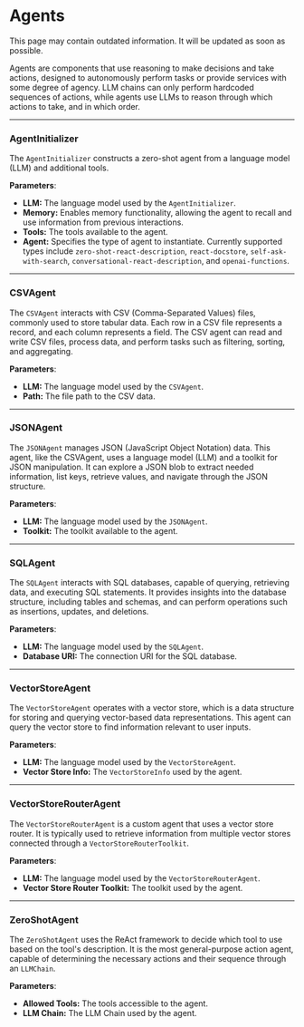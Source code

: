 
# Agents

<Admonition type="warning" title="warning">
This page may contain outdated information. It will be updated as soon as possible.
</Admonition>

Agents are components that use reasoning to make decisions and take actions, designed to autonomously perform tasks or provide services with some degree of agency. LLM chains can only perform hardcoded sequences of actions, while agents use LLMs to reason through which actions to take, and in which order.

---

### AgentInitializer

The `AgentInitializer` constructs a zero-shot agent from a language model (LLM) and additional tools.

**Parameters**:

- **LLM:** The language model used by the `AgentInitializer`.
- **Memory:** Enables memory functionality, allowing the agent to recall and use information from previous interactions.
- **Tools:** The tools available to the agent.
- **Agent:** Specifies the type of agent to instantiate. Currently supported types include `zero-shot-react-description`, `react-docstore`, `self-ask-with-search`, `conversational-react-description`, and `openai-functions`.

---

### CSVAgent

The `CSVAgent` interacts with CSV (Comma-Separated Values) files, commonly used to store tabular data. Each row in a CSV file represents a record, and each column represents a field. The CSV agent can read and write CSV files, process data, and perform tasks such as filtering, sorting, and aggregating.

**Parameters**:

- **LLM:** The language model used by the `CSVAgent`.
- **Path:** The file path to the CSV data.

---

### JSONAgent

The `JSONAgent` manages JSON (JavaScript Object Notation) data. This agent, like the CSVAgent, uses a language model (LLM) and a toolkit for JSON manipulation. It can explore a JSON blob to extract needed information, list keys, retrieve values, and navigate through the JSON structure.

**Parameters**:

- **LLM:** The language model used by the `JSONAgent`.
- **Toolkit:** The toolkit available to the agent.

---

### SQLAgent

The `SQLAgent` interacts with SQL databases, capable of querying, retrieving data, and executing SQL statements. It provides insights into the database structure, including tables and schemas, and can perform operations such as insertions, updates, and deletions.

**Parameters**:

- **LLM:** The language model used by the `SQLAgent`.
- **Database URI:** The connection URI for the SQL database.

---

### VectorStoreAgent

The `VectorStoreAgent` operates with a vector store, which is a data structure for storing and querying vector-based data representations. This agent can query the vector store to find information relevant to user inputs.

**Parameters**:

- **LLM:** The language model used by the `VectorStoreAgent`.
- **Vector Store Info:** The `VectorStoreInfo` used by the agent.

---

### VectorStoreRouterAgent

The `VectorStoreRouterAgent` is a custom agent that uses a vector store router. It is typically used to retrieve information from multiple vector stores connected through a `VectorStoreRouterToolkit`.

**Parameters**:

- **LLM:** The language model used by the `VectorStoreRouterAgent`.
- **Vector Store Router Toolkit:** The toolkit used by the agent.

---

### ZeroShotAgent

The `ZeroShotAgent` uses the ReAct framework to decide which tool to use based on the tool's description. It is the most general-purpose action agent, capable of determining the necessary actions and their sequence through an `LLMChain`.

**Parameters**:

- **Allowed Tools:** The tools accessible to the agent.
- **LLM Chain:** The LLM Chain used by the agent.
